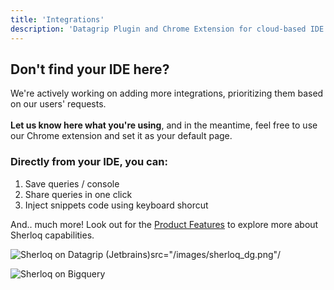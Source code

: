```yaml
---
title: 'Integrations'
description: 'Datagrip Plugin and Chrome Extension for cloud-based IDE.'
---
```


<CardGroup cols={3}>
 <Card title="DataGrip" 
 href="/datagripplugin" >
</Card>
 
 <Card title="Snowflake"
 href="/quickstart" >
</Card>

<Card title="Bigquery"
href="/quickstart" >
</Card>

<Card title="Tableau" 
href="/tableau">
</Card>

<Card title="Github"
href="/github" >
</Card>

<Card title="Athena AWS"
href="/quickstart" >
</Card>

<Card title="Redshift"
href="/quickstart" >
</Card>

<Card title="Mode Analytics" 
href="/quickstart">
</Card>

<Card title="Superset"
href="/quickstart">
</Card>

<Card title="Metabase"
href="/quickstart" >
</Card>

<Card title="Clickhouse" 
href="/quickstart">
</Card>

<Card title="Databricks" 
href="/quickstart">
</Card>

<Card title="Jupyter Notebook"
href="/quickstart" >
</Card>

<Card title="Power BI" 
href="/quickstart">
</Card>

<Card title="Qlick"
href="/quickstart">
</Card>


</CardGroup>

## Don't find your IDE here? 
We're actively working on adding more integrations, prioritizing them based on our users' requests.<br></br> **Let us know here what you're using**, and in the meantime, feel free to use our Chrome extension and set it as your default page.

### Directly from your IDE, you can:
1. Save queries / console 
2. Share queries in one click
3. Inject snippets code using keyboard shorcut 

And.. much more! Look out for the [Product Features](/features) to explore more about Sherloq capabilities.


<Frame caption = "Sherloq Plugin on top of Datagrip">
<img alt="Sherloq on Datagrip (Jetbrains)"
  
  src="/images/sherloq_dg.png"/
  >
  </Frame>

<Frame caption = "Sherloq Chrome Extension on top of cloud-based IDE (Bigquery)">
  <img alt="Sherloq on Bigquery"
  src="/images/sherloq_bigquery.png"/
  >

</Frame>


